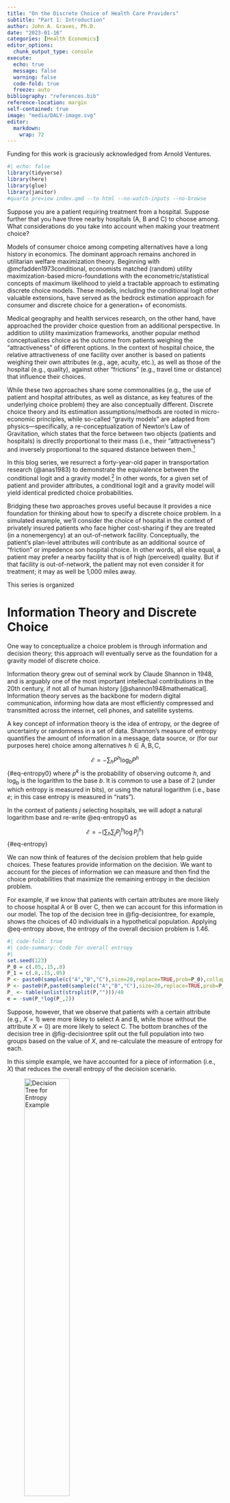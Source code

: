 ```yaml
---
title: "On the Discrete Choice of Health Care Providers"
subtitle: "Part 1: Introduction"
author: John A. Graves, Ph.D.
date: "2023-01-16"
categories: [Health Economics]
editor_options: 
  chunk_output_type: console
execute:
  echo: true
  message: false
  warning: false  
  code-fold: true
  freeze: auto 
bibliography: "references.bib"
reference-location: margin
self-contained: true
image: "media/DALY-image.svg"
editor: 
  markdown: 
    wrap: 72
---
```


::: {.callout-tip appearance="minimal"}
Funding for this work is graciously acknowledged from Arnold
Ventures.
:::

```r
#| echo: false
library(tidyverse)
library(here)
library(glue)
library(janitor)
#quarto preview index.qmd --to html --no-watch-inputs --no-browse
```

Suppose you are a patient requiring treatment from a hospital. Suppose
further that you have three nearby hospitals (A, B and C) to choose
among. What considerations do you take into account when making your
treatment choice?

Models of consumer choice among competing alternatives have a long history
in economics. The dominant approach remains anchored in utilitarian
welfare maximization theory. Beginning with @mcfadden1973conditional,
economists matched (random) utility maximization-based micro-foundations with the
econometric/statistical concepts of maximum likelihood to yield a
tractable approach to estimating discrete choice models. These models,
including the conditional logit other valuable extensions, have served
as the bedrock estimation approach for consumer and discrete choice for
a generation+ of economists.

Medical geography and health services research, on the other hand, have
approached the provider choice question from an additional perspective. In addition
to utility maximization frameworks,  another popular method conceptualizes choice as the outcome from patients weighing the "attractiveness" of different options. In the
context of hospital choice, the relative attractiveness of one facility
over another is based on patients weighing their own attributes (e.g.,
age, acuity, etc.), as well as those of the hospital (e.g., quality),
against other "frictions" (e.g., travel time or distance) that 
influence their choices.

While these two approaches share some commonalities (e.g., the use of
patient and hospital attributes, as well as distance, as key features of
the underlying choice problem) they are also conceptually different.
Discrete choice theory and its estimation assumptions/methods are rooted
in micro-economic principles, while so-called “gravity models” are
adapted from physics—specifically, a re-conceptualization of Newton’s
Law of Gravitation, which states that the force between two objects
(patients and hospitals) is directly proportional to their mass (i.e.,
their “attractiveness”) and inversely proportional to the squared distance
between them.[^1]

[^1]: Gravity models do have a noteworthy lineage within economics, as
    well. However, their use has flourished primarily in international
    trade and not in consumer/discrete choice theory.

In this blog series, we resurrect a forty-year-old paper in transportation
research (@anas1983) to demonstrate the equivalence between the
conditional logit and a gravity model.[^followon] In other words, for
a given set of patient and provider attributes, a conditional logit and
a gravity model will yield identical predicted choice probabilities. 


[^followon]: The equivalence was also established later in the statistics literature, in @denzau1989bayesian, @soofi1992generalizable and @ggolan1996maximum.  

Bridging these two approaches proves useful because it provides a nice
foundation for thinking about how to specify a discrete choice problem.
In a simulated example, we’ll consider the choice of hospital in the
context of privately insured patients who face higher cost-sharing if
they are treated (in a nonemergency) at an out-of-network facility.
Conceptually, the patient’s plan-level attributes will contribute as an
additional source of “friction” or impedence son hospital choice. In other words, all
else equal, a patient may prefer a nearby facility that is of high
(perceived) quality. But if that facility is out-of-network, the patient
may not even consider it for treatment; it may as well be 1,000 miles
away.

This series is organized 

<!-- https://cran.r-project.org/web/packages/gravity/vignettes/crash-course-on-gravity-models.html -->

<!-- https://www.sciencedirect.com/science/article/abs/pii/B9780444543141000033?via%3Dihub DOUBLE DEMEANING-->

<!-- https://journals.sagepub.com/doi/pdf/10.1177/1536867X1501500210 -->

# Information Theory and Discrete Choice

One way to conceptualize a choice problem is through information and
decision theory; this approach will eventually serve as the foundation
for a gravity model of discrete choice.

Information theory grew out of seminal work by Claude Shannon in 1948,
and is arguably one of the most important intellectual contributions in
the 20th century, if not all of human history
[@shannon1948mathematical]. Information theory serves as the backbone
for modern digital communication, informing how data are most
efficiently compressed and transmitted across the internet, cell phones,
and satellite systems.

A key concept of information theory is the idea of entropy, or the
degree of uncertainty or randomness in a set of data. Shannon’s measure
of entropy quantifies the amount of information in a message, data
source, or (for our purposes here) choice among alternatives
$h \in \text{A},\text{B},\text{C}$,

$$
\mathscr{E} = -\sum_{h} P^h \log_b P^h
$$ {#eq-entropy0} where $p^k$ is the probability of observing outcome
$h$, and $\log_b$ is the logarithm to the base $b$. It is common to use
a base of 2 (under which entropy is measured in bits), or using the
natural logarithm (i.e., base $e$; in this case entropy is measured in
"nats").

In the context of patients $j$ selecting hospitals, we will adopt a
natural logarithm base and re-write @eq-entropy0 as

$$
\mathscr{E} = - \bigg ( \sum_h \sum_{j} P_j^h \log P_j^h \bigg )
$$ {#eq-entropy}

We can now think of features of the decision problem that help guide
choices. These features provide information on the decision. We want to
account for the pieces of information we can measure and then find the
choice probabilities that maximize the remaining entropy in the decision
problem.

For example, if we know that patients with certain attributes are more
likely to choose hospital A or B over C, then we can account for this
information in our model. The top of the decision tree in
@fig-decisiontree, for example, shows the choices of 40 individuals in a
hypothetical population. Applying @eq-entropy above, the entropy of the
overall decision problem is 1.46.

```r
#| code-fold: true
#| code-summary: Code for overall entropy
#| 
set.seed(123)
P_0 = c(.05,.15,.8)
P_1 = c(.8,.15,.05)
P <- paste0(sample(c("A","B","C"),size=20,replace=TRUE,prob=P_0),collapse="")
P <- paste0(P,paste0(sample(c("A","B","C"),size=20,replace=TRUE,prob=P_1),collapse=""),collapse="")
P_ <- table(unlist(strsplit(P,"")))/40
e = -sum(P_*log(P_,2))
```

Suppose, however, that we observe that patients with a certain attribute
(e.g., $X=1$) were more likley to select A and B, while those without
the attribute $X=0$) are more likely to select C. The bottom branches of
the decision tree in @fig-decisiontree split out the full population
into two groups based on the value of $X$, and re-calculate the measure
of entropy for each.

In this simple example, we have accounted for a piece of information
(i.e., $X$) that reduces the overall entropy of the decision scenario.

![Decision Tree for Entropy
Example](media/decision-tree.png){#fig-decisiontree fig-align="center"
width="50%"}

```r
#| code-fold: true
#| code-summary: Code for lower branches of decision tree
#| 
p0 <- substr(P,1,20)
p0_ <- table(unlist(strsplit(p0,"")))/20
e0 = -sum(p0_*log(p0_,2))

p1 <- substr(P,21,40)
p1_ <- table(unlist(strsplit(p1,"")))/20
e1 = -sum(p1_*log(p1_,2))
```

Building on this example, our modeling objective is to minimize the
amount of information in the decision problem by accounting for
observable features or attributes that help explain patient choices. We
aim to do so subject to several constraints:

1.  The sum of patient choice probabilities ($P_j^h$) must equal one
    (i.e., each patient must choose one hospital).
2.  The sum of patient choice probabilities for each hospital must equal
    the total number of patients observed as treated there.
3.  The expectation of the aggregate value of each attribute $k$ (i.e.,
    $X_{jk}^h$) must equal the observed aggregate value. In
    @fig-decisiontree, for example, we observe 20 individuals with
    attribute $X=0$ and 20 with $X=1$.

```r
x <- c(rep(0, 20), rep(1, 20))
c("A", "B", "C") %>% map( ~ ({
    as.numeric(strsplit(P, "")[[1]] == .x) * x
})) %>%
    map_dbl( ~ sum(.x)) %>% 
    set_names(c("A","B","C"))

P_j = 
    map2(P_0,P_1,~({
    (x==0)*.x + (x==1)*.y
    }))

P_j %>% map(~({
    .x * x
})) %>% 
    map(~(sum(.x)))
```

# Gravity Model

$$
\underset{\left[P_j^h\right]}{\operatorname{Minimize}}-\mathscr{E}=\sum_h \sum_j P_j^h \log P_j^h
$$ subject to: 

$$
\begin{gathered}
\sum_j P_j^h=1 ; \quad h=1 \ldots H \\
\sum_h P_j^h=\sum_h \delta_j^h ; \quad j=1 \ldots J \\
\sum_h \sum_j P_j^h X_{j k}^h=\sum_h \sum_j \delta_j^h X_{j k}^h ; \quad k=1 \ldots K .
\end{gathered}
$$

```r
needed_packages <- c("tidyverse","glue","progress","here","evd","geosphere","mlogit","dfidx","janitor",
                     "Formula","hrbrthemes","survival","furrr","progressr","tictoc","mcreplicate","haven",
                     "fastDummies")

have <- rownames(installed.packages())
needed <- setdiff(needed_packages, have)

please_install <- function(pkgs, install_fun = install.packages) {

    if (length(pkgs) == 0) {
        return(invisible())
    }
    if (!interactive()) {
        stop("Please run in interactive session", call. = FALSE)
    }

    title <- paste0(
        "Ok to install these packges?\n",
        paste("* ", pkgs, collapse = "\n")
    )
    ok <- menu(c("Yes", "No"), title = title) == 1

    if (!ok) {
        return(invisible())
    }

    install_fun(pkgs,dependencies=TRUE)
}
please_install(needed)
lapply(needed_packages, require, character.only = TRUE)

options("scipen" = 100, "digits" = 5)
select <- dplyr::select

map_progress <- function(.x, .f, ..., .id = NULL) {
    # Source: https://www.jamesatkins.net/post/2020/progress-bar-in-purrrmap_df/
    .f <- purrr::as_mapper(.f, ...)
    pb <- progress::progress_bar$new(total = length(.x), force = TRUE)
    
    f <- function(...) {
        pb$tick()
        .f(...)
    }
    purrr::map(.x, f, ..., .id = .id)
}


map_multicore <- function(.x, .f, ..., .id = NULL) {
    .f <- purrr::as_mapper(.f, ...)
    p <- progressor(steps = length(.x))
    f <- function(...) {
        p()
        .f(...)
    }
    furrr::future_map(.x, f, ..., .id = .id)
}
```

# Data and Parameters

## HCUP Data

```r
# df <-
#     list.files("/Volumes/HPD/HCUP/Graves/sas_data_aha_linked/SID/") %>%
#     grep("^az_",.,value=TRUE) %>%
#     grep("core",.,value=TRUE) %>%
#     map(~(haven::read_sas(glue("/Volumes/HPD/HCUP/Graves/sas_data_aha_linked/SID/{.}"))))

# vars_to_include_ <- c("AHAID","ZIP","AGE","FEMALE","HCUP_ED","HCUP_OS","HISPANIC","KEY","PAY1","RACE")
# # vars_to_include <- vars_to_include_ %>% map_dbl(~(grep(glue("^{.x}$"),names(df[[1]]))))
# 
# df_sid <- 
#     list.files("/Volumes/HPD/HCUP/Graves/sas_data_aha_linked/SID/") %>% 
#     grep("^az_",.,value=TRUE) %>% 
#     grep("core",.,value=TRUE) %>% 
#     map(~(haven::read_sas(glue("/Volumes/HPD/HCUP/Graves/sas_data_aha_linked/SID/{.}"),col_select = vars_to_include_))) %>% 
#     pluck(1) %>% 
#     filter(!is.na(AHAID) & AHAID!="")
# 
# df_sid %>% write_rds("~/onedrive/Research-Arnold_Networks/data/hcup/blog-post/az-hcup.rds")

df_sid <- read_rds("~/onedrive/Research-Arnold_Networks/data/hcup/blog-post/az-hcup.rds")

hospital_ids <- 
    unique(df_sid$AHAID)

df_zip <- 
    read.csv(here("blog/posts/gravity/_data/ZIP-centroids_geocorr2018_2401102179.csv"),skip=1) %>% 
    as_tibble() %>% clean_names() %>% 
    rename(zip_x = wtd_centroid_w_longitude_degrees,
           zip_y = wtd_centroid_latitude_degrees) %>% 
    mutate(zip = str_pad(zip_census_tabulation_area,width=5,pad="0",side="left")) %>% 
    select(zip,zip_x,zip_y) %>% 
    filter(zip %in% unique(df_sid$ZIP))
```

## AHA Data

```r
# Load hospital location data.
aha_files <- c(
    "2019" = "/Users/johngraves/Library/CloudStorage/OneDrive-VUMC/Research-AHA_Data/data/aha/annual/raw/2019/2019_ASDB/COMMA/ASPUB19.CSV"
)

df_aha <-
    aha_files %>%
    map(~(
        data.table::fread(.x) %>%
            janitor::clean_names() %>%
            mutate(system_id = ifelse(!is.na(sysid),paste0("SYS_",sysid),id)) %>%
            dplyr::filter(serv==10))) %>%
    bind_rows() %>%
    as_tibble() %>%
    filter(id %in% hospital_ids) %>% 
    mutate(hosp_y = as.numeric(paste0(lat))) %>%
    mutate(hosp_x = as.numeric(paste0(long))) %>%
    select(id, hosp_x, hosp_y,mapp3,mapp8) %>%
    unique() %>%
    rename(hosp_id = id) %>% 
    mutate(teaching = case_when(mapp8==1 ~ 1,
                                mapp3==1 ~ 2,
                                .default=3)) %>% 
    mutate(teaching = factor(teaching,levels = 1:3, labels = c("major","minor","nonteaching"))) %>% 
    
    select(hosp_id,hosp_x,hosp_y,teaching) 
```

## Choice Sets

```r
dist_ <-
        crossing(zip = df_zip$zip ,hosp_id = df_aha$hosp_id) %>%
        as_tibble() %>%
        left_join(df_zip,"zip") %>%
        left_join(df_aha,"hosp_id") %>%
        rowwise() %>%
        mutate(dist = as.vector(distm(c(zip_x,zip_y),c(hosp_x,hosp_y), fun = distHaversine)*0.000621371)) %>%
        select(zip,hosp_id,dist) %>%
        set_names(c("zip","hosp_id","d_gh")) %>%
        data.frame() %>%
        dplyr::filter(d_gh < 200) %>%
        as_tibble()
```

```r
hosp_ <- 
    df_aha %>% 
    select(hosp_id, teaching)

df_choice <- 
    df_sid %>% 
    janitor::clean_names() %>% 
    mutate(key = paste0(key)) %>% 
    left_join(dist_,"zip",relationship = "many-to-many") %>% 
    left_join(hosp_, "hosp_id") %>% 
    mutate(choice = as.integer(ahaid==hosp_id)) %>% 
    group_by(key) %>% 
    filter(max(choice)==1) %>% 
    mutate(closest = as.integer(d_gh == min(d_gh))) %>% 
    ungroup()
```

```r
samp <- sample(df_choice$key,20000)
df_ <- df_choice %>% filter(key %in% samp) %>% 
    dummy_cols("teaching") %>% 
    select(choice,d_gh,teaching_nonteaching,teaching_major,zip,key,hosp_id,age,race,pay1, closest) %>% 
    na.omit()

fit <- clogit(choice ~  log(d_gh^2)  + age + factor(race) + factor(pay1) + closest + teaching_nonteaching + teaching_major + strata(zip) , data = df_, method=c("efron"), robust = TRUE)
df_$pr_select <- predict(fit,type = "expected")

df_ %>% 
    group_by(zip,hosp_id) %>% 
    summarise(n = sum(choice), p_n = sum(pr_select)) %>% 
    group_by(zip) %>% 
    mutate(N = sum(n), p_N = sum(p_n)) %>% 
    mutate(market_share = n/N) %>% 
    mutate(p_market_share = p_n / p_N) %>% 
    filter(market_share>0.01)

names(coef(fit))[-1] %>% map(~({
    c(coef(fit)[.x]/coef(fit)["log(d_gh^2)"],exp(coef(fit)[.x]))
}))

```

<!-- # Introduction -->

<!-- We begin by specifying a discrete choice model for patient i selecting -->

<!-- hospital h, though h can also represent the choice of a physician. To -->

<!-- ease expositional burden, we suppress indexing by time and disease -->

<!-- category, though in practice we will fit separate choice models for each -->

<!-- combination of Medicare population (TM, MA) and year. Using a standard -->

<!-- discrete choice framework, we specify the patient’s utility as -->

<!-- $$ -->

<!-- u_{i h}=\alpha_0+\alpha_1 X_i+\alpha_2 Q_h+\alpha_3 \log \left(t_{i h}\right)+v_{i h} -->

<!-- $$ {#eq-utility} -->

<!-- where $X_i$ capture patient-level attributes (e.g., demographics, -->

<!-- comorbidities, etc.), $Q_h$ capture hospital-level attributes (e.g., -->

<!-- measures of clinical quality), $t_{ih}=D_{ih}^2$, the squared -->

<!-- distance/travel time (D_ih) between i and h, and $v_{ih}$ is an -->

<!-- idiosyncratic error term. -->

<!-- It can be shown (and we have verified in preliminary analyses) that Eq. -->

<!-- 2 is equivalent to a gravity model in which the “forces” governing -->

<!-- patients’ selection of providers are informed by individual and facility -->

<!-- characteristics and the gravitational “pull” of geographically proximate -->

<!-- facilities.[@anas1983] -->

<!-- $$ -->

<!-- F_{i h}=G \frac{\widetilde{X_i}^{\alpha_1} \widetilde{Q_h}^{\alpha_2}}{t_{i h}^{-\alpha_3}} -->

<!-- $$ #{eq-gravity} where $\widetilde{X_i}=exp(X_i)$, $\widetilde{Q_i}=exp(Q_i)$ and $G$ is a constant.  -->

<!-- Under the information-maximizing approach, we want to define a model tha thas the most random predictions of indiviudal choices that are consistent with observeations in teh real world. So if 75% of patients are observed to go to A, the information-minimizing (entropy maximizing) choice probabilities shoudl be 0.75 [A] and 0.25 [B].  -->
